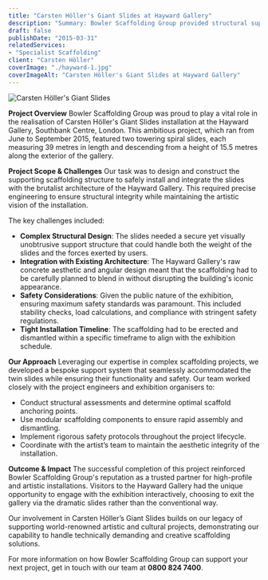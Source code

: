 ```yaml
---
title: "Carsten Höller's Giant Slides at Hayward Gallery"
description: "Summary: Bowler Scaffolding Group provided structural support for Carsten Höller’s Giant Slides at Hayward Gallery, ensuring safety, stability, and seamless integration with the building’s architecture."
draft: false
publishDate: "2015-03-31"
relatedServices:
- "Specialist Scaffolding"
client: "Carsten Höller"
coverImage: "./hayward-1.jpg"
coverImageAlt: "Carsten Höller's Giant Slides at Hayward Gallery"
---
```



<Image src={Image1} alt="Carsten Höller's Giant Slides" />


**Project Overview**
Bowler Scaffolding Group was proud to play a vital role in the realisation of Carsten Höller's Giant Slides installation at the Hayward Gallery, Southbank Centre, London. This ambitious project, which ran from June to September 2015, featured two towering spiral slides, each measuring 39 metres in length and descending from a height of 15.5 metres along the exterior of the gallery.

**Project Scope & Challenges**
Our task was to design and construct the supporting scaffolding structure to safely install and integrate the slides with the brutalist architecture of the Hayward Gallery. This required precise engineering to ensure structural integrity while maintaining the artistic vision of the installation.

The key challenges included:
- **Complex Structural Design**: The slides needed a secure yet visually unobtrusive support structure that could handle both the weight of the slides and the forces exerted by users.
- **Integration with Existing Architecture**: The Hayward Gallery's raw concrete aesthetic and angular design meant that the scaffolding had to be carefully planned to blend in without disrupting the building's iconic appearance.
- **Safety Considerations**: Given the public nature of the exhibition, ensuring maximum safety standards was paramount. This included stability checks, load calculations, and compliance with stringent safety regulations.
- **Tight Installation Timeline**: The scaffolding had to be erected and dismantled within a specific timeframe to align with the exhibition schedule.

**Our Approach**
Leveraging our expertise in complex scaffolding projects, we developed a bespoke support system that seamlessly accommodated the twin slides while ensuring their functionality and safety. Our team worked closely with the project engineers and exhibition organisers to:
- Conduct structural assessments and determine optimal scaffold anchoring points.
- Use modular scaffolding components to ensure rapid assembly and dismantling.
- Implement rigorous safety protocols throughout the project lifecycle.
- Coordinate with the artist’s team to maintain the aesthetic integrity of the installation.

**Outcome & Impact**
The successful completion of this project reinforced Bowler Scaffolding Group's reputation as a trusted partner for high-profile and artistic installations. Visitors to the Hayward Gallery had the unique opportunity to engage with the exhibition interactively, choosing to exit the gallery via the dramatic slides rather than the conventional way.

Our involvement in Carsten Höller’s Giant Slides builds on our legacy of supporting world-renowned artistic and cultural projects, demonstrating our capability to handle technically demanding and creative scaffolding solutions.

For more information on how Bowler Scaffolding Group can support your next project, get in touch with our team at **0800 824 7400**.


